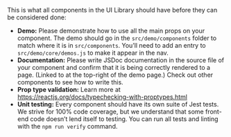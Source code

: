 This is what all components in the UI Library should have before they can be considered done:

* **Demo:** Please demonstrate how to use all the main props on your component. The demo should go in the `src/demo/components` folder to match where it is in `src/components`. You’ll need to add an entry to `src/demo/core/demos.js` to make it appear in the nav.
* **Documentation:** Please write JSDoc documentation in the source file of your component and confirm that it is being correctly rendered to a page. (Linked to at the top-right of the demo page.) Check out other components to see how to write this.
* **Prop type validation:** Learn more at https://reactjs.org/docs/typechecking-with-proptypes.html
* **Unit testing:** Every component should have its own suite of Jest tests. We strive for 100% code coverage, but we understand that some front-end code doesn’t lend itself to testing. You can run all tests and linting with the `npm run verify` command.
